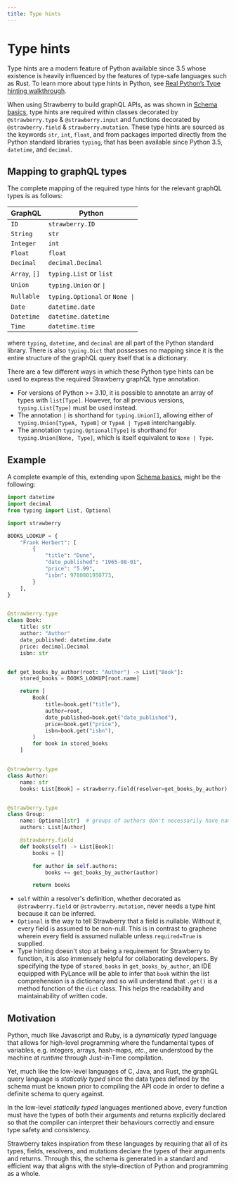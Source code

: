 ```yaml
---
title: Type hints
---
```


# Type hints

Type hints are a modern feature of Python available since 3.5 whose existence is
heavily influenced by the features of type-safe languages such as Rust. To learn
more about type hints in Python, see
[Real Python’s Type hinting walkthrough](https://realpython.com/lessons/type-hinting/).

When using Strawberry to build graphQL APIs, as was shown in
[Schema basics](https://strawberry.rocks/docs/general/schema-basics), type hints
are required within classes decorated by `@strawberry.type` &
`@strawberry.input` and functions decorated by `@strawberry.field` &
`strawberry.mutation`. These type hints are sourced as the keywords `str`,
`int`, `float`, and from packages imported directly from the Python standard
libraries `typing`, that has been available since Python 3.5, `datetime`, and
`decimal`.

## Mapping to graphQL types

The complete mapping of the required type hints for the relevant graphQL types
is as follows:

| GraphQL       | Python                         |
| ------------- | ------------------------------ |
| `ID`          | `strawberry.ID`                |
| `String`      | `str`                          |
| `Integer`     | `int`                          |
| `Float`       | `float`                        |
| `Decimal`     | `decimal.Decimal`              |
| `Array`, `[]` | `typing.List` or `list`        |
| `Union`       | `typing.Union` or `\|`         |
| `Nullable`    | `typing.Optional` or `None \|` |
| `Date`        | `datetime.date`                |
| `Datetime`    | `datetime.datetime`            |
| `Time`        | `datetime.time`                |

where `typing`, `datetime`, and `decimal` are all part of the Python standard
library. There is also `typing.Dict` that possesses no mapping since it is the
entire structure of the graphQL query itself that is a dictionary.

There are a few different ways in which these Python type hints can be used to
express the required Strawberry graphQL type annotation.

- For versions of Python >= 3.10, it is possible to annotate an array of types
  with `list[Type]`. However, for all previous versions, `typing.List[Type]`
  must be used instead.
- The annotation `|` is shorthand for `typing.Union[]`, allowing either of
  `typing.Union[TypeA, TypeB]` or `TypeA | TypeB` interchangably.
- The annotation `typing.Optional[Type]` is shorthand for
  `typing.Union[None, Type]`, which is itself equivalent to `None | Type`.

## Example

A complete example of this, extending upon
[Schema basics](https://strawberry.rocks/docs/general/schema-basics), might be
the following:

```python
import datetime
import decimal
from typing import List, Optional

import strawberry

BOOKS_LOOKUP = {
    "Frank Herbert": [
        {
            "title": "Dune",
            "date_published": "1965-08-01",
            "price": "5.99",
            "isbn": 9780801950773,
        }
    ],
}


@strawberry.type
class Book:
    title: str
    author: "Author"
    date_published: datetime.date
    price: decimal.Decimal
    isbn: str


def get_books_by_author(root: "Author") -> List["Book"]:
    stored_books = BOOKS_LOOKUP[root.name]

    return [
        Book(
            title=book.get("title"),
            author=root,
            date_published=book.get("date_published"),
            price=book.get("price"),
            isbn=book.get("isbn"),
        )
        for book in stored_books
    ]


@strawberry.type
class Author:
    name: str
    books: List[Book] = strawberry.field(resolver=get_books_by_author)


@strawberry.type
class Group:
    name: Optional[str]  # groups of authors don't necessarily have names
    authors: List[Author]

    @strawberry.field
    def books(self) -> List[Book]:
        books = []

        for author in self.authors:
            books += get_books_by_author(author)

        return books
```

- `self` within a resolver's definition, whether decorated as
  `@strawberry.field` or `@strawberry.mutation`, never needs a type hint because
  it can be inferred.
- `Optional` is the way to tell Strawberry that a field is nullable. Without it,
  every field is assumed to be non-null. This is in contrast to graphene wherein
  every field is assumed nullable unless `required=True` is supplied.
- Type hinting doesn't stop at being a requirement for Strawberry to function,
  it is also immensely helpful for collaborating developers. By specifying the
  type of `stored_books` in `get_books_by_author`, an IDE equipped with PyLance
  will be able to infer that `book` within the list comprehension is a
  dictionary and so will understand that `.get()` is a method function of the
  `dict` class. This helps the readability and maintainability of written code.

## Motivation

Python, much like Javascript and Ruby, is a *dynamically typed* language that
allows for high-level programming where the fundamental types of variables, e.g.
integers, arrays, hash-maps, *etc.*, are understood by the machine at *runtime*
through Just-in-Time compilation.

Yet, much like the low-level languages of C, Java, and Rust, the graphQL query
language is *statically typed* since the data types defined by the schema must
be known prior to compiling the API code in order to define a definite schema to
query against.

In the low-level *statically typed* languages mentioned above, every function
must have the types of both their arguments and returns explicitly declared so
that the compiler can interpret their behaviours correctly and ensure type
safety and consistency.

Strawberry takes inspiration from these languages by requiring that all of its
types, fields, resolvers, and mutations declare the types of their arguments and
returns. Through this, the schema is generated in a standard and efficient way
that aligns with the style-direction of Python and programming as a whole.
